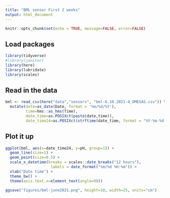```yaml
---
title: "BML sensor First 2 weeks"
output: html_document
---
```


```r
knitr::opts_chunk$set(echo = TRUE, message=FALSE, error=FALSE)
```

## Load packages
```r
library(tidyverse)
#library(janitor)
library(here)
library(lubridate)
library(scales)
```

## Read in the data
```r
bml <- read_csv(here("data","sensors", "bml-6.10.2021-4_OMEGAS.csv")) %>% 
  mutate(date=as_date(Date, format = '%m/%d/%Y'),
         time=hms::as_hms(Time),
         date_time=as.POSIXct(paste(date,time)),
         date_time24=as.POSIXct(strftime(date_time, format = "%Y-%m-%d %H:%M")))
```

## Plot it up
```r
ggplot(bml, aes(x=date_time24, y=pH, group=1)) +
  geom_line(size=1) +
  geom_point(size=0.5) +
  scale_x_datetime(breaks = scales::date_breaks("12 hours"), 
                    labels = date_format("%m/%d %H:%m")) +
  xlab("Date time") +
  theme_bw() +
  theme(axis.text.x=element_text(angle=90))

ggsave("figures/bml-june2021.png", height=10, width=25, units="cm")
```

